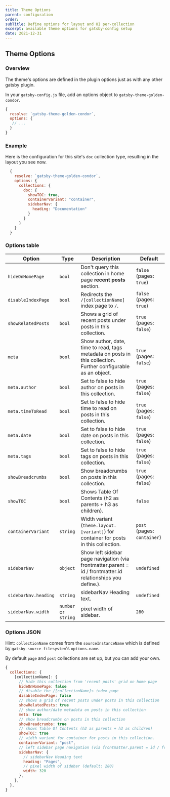 ```yaml
---
title: Theme Options
parent: configuration
order:
subTitle: Define options for layout and UI per-collection
excerpt: available theme options for gatsby-config setup
date: 2021-12-31
---
```


## Theme Options

### Overview

The theme's options are defined in the plugin options just as with any other gatsby plugin.

In your `gatsby-config.js` file, add an options object to `gatsby-theme-golden-condor`.

```js
{
  resolve: `gatsby-theme-golden-condor`,
  options: {
   // ...
  }
}

```

### Example

Here is the configuration for this site's `doc` collection type, resulting in the layout you see now.

```js {6-10}
  {
    resolve: `gatsby-theme-golden-condor`,
    options: {
      collections: {
        doc: {
          showTOC: true,
          containerVariant: "container",
          sidebarNav: {
            heading: "Documentation"
          }
        }
      }
    }
  }
```

### Options table

| Option               | Type                 | Description                                                                                                    | Default                     |
| -------------------- | -------------------- | -------------------------------------------------------------------------------------------------------------- | --------------------------- |
| `hideOnHomePage`     | `bool`               | Don't query this collection in home page **recent posts** section.                                             | `false` (pages: `true`)     |
| `disableIndexPage`   | `bool`               | Redirects the `/[collectionName]` index page to `/`.                                                           | `false` (pages: `true`)     |
| `showRelatedPosts`   | `bool`               | Shows a grid of recent posts under posts in this collection.                                                   | `true` (pages: `false`)     |
| `meta`               | `bool`               | Show author, date, time to read, tags metadata on posts in this collection. Further configurable as an object. | `true` (pages: `false`)     |
| `meta.author`        | `bool`               | Set to false to hide author on posts in this collection.                                                       | `true` (pages: `false`)     |
| `meta.timeToRead`    | `bool`               | Set to false to hide time to read on posts in this collection.                                                 | `true` (pages: `false`)     |
| `meta.date`          | `bool`               | Set to false to hide date on posts in this collection.                                                         | `true` (pages: `false`)     |
| `meta.tags`          | `bool`               | Set to false to hide tags on posts in this collection.                                                         | `true` (pages: `false`)     |
| `showBreadcrumbs`    | `bool`               | Show breadcrumbs on posts in this collection.                                                                  | `true` (pages: `false`)     |
| `showTOC`            | `bool`               | Shows Table Of Contents (h2 as parents + h3 as children).                                                      | `false`                     |
| `containerVariant`   | `string`             | Width variant (`theme.layout.[variant]`) for container for posts in this collection.                           | `post` (pages: `container`) |
| `sidebarNav`         | `object`             | Show left sidebar page navigation (via frontmatter.parent = id / frontmatter.id relationships you define.).    | `undefined`                 |
| `sidebarNav.heading` | `string`             | sidebarNav Heading text.                                                                                       | `undefined`                 |
| `sidebarNav.width`   | `number` or `string` | pixel width of sidebar.                                                                                        | `280`                       |

### Options JSON

<Panel type="info" mb="4">

Hint: `collectionName` comes from the `sourceInstanceName` which is defined by `gatsby-source-filesystem`'s `options.name`.

By default `page` and `post` collections are set up, but you can add your own.

<!-- See @todo<Link to="/doc/collections">collections</Link> for more details. -->

</Panel>

```js
{
  collections: {
    [collectionName]: {
      // hide this collection from 'recent posts' grid on home page
      hideOnHomePage: false
      // disable the /[collectionName]s index page
      disableIndexPage: false
      // shows a grid of recent posts under posts in this collection
      showRelatedPosts: true
      // show author/date metadata on posts in this collection
      meta: true
      // show breadcrumbs on posts in this collection
      showBreadcrumbs: true
      // shows Table Of Contents (h2 as parents + h3 as children)
      showTOC: true
      // width variant for container for posts in this collection.
      containerVariant: "post",
      // left sidebar page navigation (via frontmatter.parent = id / frontmatter.id relationships you define.)
      sidebarNav: {
        // sidebarNav Heading text
        heading: "Pages",
        // pixel width of sidebar (default: 280)
        width: 320
      },
    },
  },
}
```
